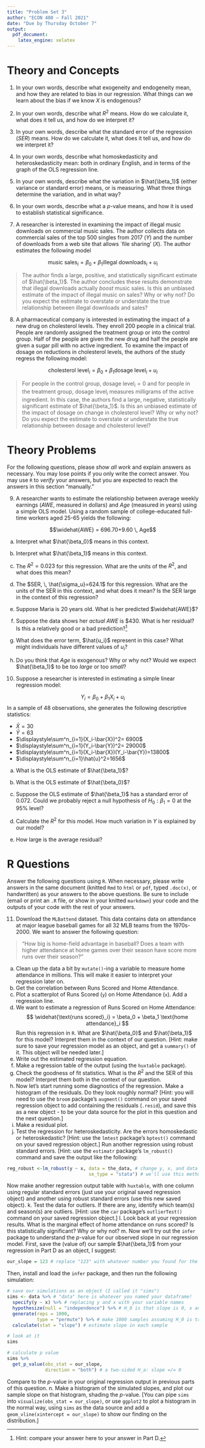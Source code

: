 ```yaml
---
title: "Problem Set 3"
author: "ECON 480 — Fall 2021"
date: "Due by Thursday October 7"
output:
  pdf_document:
    latex_engine: xelatex
---
```


# Theory and Concepts

1. In your own words, describe what exogeneity and endogeneity mean, and how they are related to bias in our regression. What things can we learn about the bias if we know $X$ is endogenous?

\vspace{3in}

2. In your own words, describe what $R^2$ means. How do we calculate it, what does it tell us, and how do we interpret it?

\clearpage

3. In your own words, describe what the standard error of the regression ($SER$) means. How do we calculate it, what does it tell us, and how do we interpret it?

\vspace{3in}

4. In your own words, describe what homoskedasticity and heteroskedasticity mean: both in ordinary English, and in terms of the graph of the OLS regression line.

\clearpage

5. In your own words, describe what the variation in $\hat{\beta_1}$ (either variance or standard error) means, or is measuring. What three things determine the variation, and in what way?

\vspace{3in}

6. In your own words, describe what a $p$-value means, and how it is used to establish statistical significance.


\clearpage

7. A researcher is interested in examining the impact of illegal music downloads on commercial music sales. The author collects data on commercial sales of the top 500 singles from 2017 ($Y$) and the number of downloads from a web site that allows `file sharing' ($X$). The author estimates the following model

$$\text{music sales}_i = \beta_0+\beta_1 \text{illegal downloads}_i + u_i$$

> The author finds a large, positive, and statistically significant estimate of $\hat{\beta_1}$. The author concludes these results demonstrate that illegal downloads actually *boost* music sales. Is this an unbiased estimate of the impact of illegal music on sales? Why or why not? Do you expect the estimate to overstate or understate the true relationship between illegal downloads and sales?

\vspace{3in}

8. A pharmaceutical company is interested in estimating the impact of a new drug on cholesterol levels. They enroll 200 people in a clinical trial. People are randomly assigned the treatment group or into the control group. Half of the people are given the new drug and half the people are given a sugar pill with no active ingredient. To examine the impact of dosage on reductions in cholesterol levels, the authors of the study regress the following model:

$$\text{cholesterol level}_i = \beta_0+\beta_1 \text{dosage level}_i + u_i$$

> For people in the control group, dosage level$_i=0$ and for people in the treatment group, dosage level$_i$ measures milligrams of the active ingredient. In this case, the authors find a large, negative, statistically significant estimate of $\hat{\beta_1}$. Is this an unbiased estimate of the impact of dosage on change in cholesterol level? Why or why not? Do you expect the estimate to overstate or understate the true relationship between dosage and cholesterol level?

\clearpage

# Theory Problems

For the following questions, please *show all work* and explain answers as necessary. You may lose points if you only write the correct answer. You may use `R` to *verify* your answers, but you are expected to reach the answers in this section "manually."

9. A researcher wants to estimate the relationship between average weekly earnings $(AWE$, measured in dollars) and $Age$ (measured in years) using a simple OLS model. Using a random sample of college-educated full-time workers aged 25-65 yields the following:

$$\widehat{AWE} = 696.70+9.60 \, Age$$

a. Interpret what $\hat{\beta_0}$ means in this context.

\vspace{1.5in}

b. Interpret what $\hat{\beta_1}$ means in this context.

\vspace{1.5in}

c. The $R^2=0.023$ for this regression. What are the units of the $R^2$, and what does this mean?

\vspace{1.5in}

d. The $SER, \, \hat{\sigma_u}=624.1$ for this regression. What are the units of the SER in this context, and what does it mean? Is the SER large in the context of this regression?

\clearpage

e. Suppose Maria is 20 years old. What is her predicted $\widehat{AWE}$?

\vspace{1.5in}

f. Suppose the data shows her *actual* $AWE$ is $430. What is her residual? Is this a relatively good or a bad prediction?^[Hint: compare your answer here to your answer in Part D.]

\vspace{1.5in}

g. What does the error term, $\hat{u_i}$ represent in this case? What might individuals have different values of $u_i$?

\vspace{1.5in}

h. Do you think that $Age$ is exogenous? Why or why not? Would we expect $\hat{\beta_1}$ to be too *large* or too *small*?

\clearpage

10. Suppose a researcher is interested in estimating a simple linear regression model:

$$Y_i=\beta_0+\beta_1X_i+u_i$$
In a sample of 48 observations, she generates the following descriptive statistics:

- $\bar{X}=30$
- $\bar{Y}=63$
- $\displaystyle\sum^n_{i=1}(X_i-\bar{X})^2= 6900$
- $\displaystyle\sum^n_{i=1}(Y_i-\bar{Y})^2= 29000$
- $\displaystyle\sum^n_{i=1}(X_i-\bar{X})(Y_i-\bar{Y})=13800$
- $\displaystyle\sum^n_{i=1}\hat{u}^2=1656$

a. What is the OLS estimate of $\hat{\beta_1}$?

\vspace{2in}

b. What is the OLS estimate of $\hat{\beta_0}$?


\vspace{2in}

c. Suppose the OLS estimate of $\hat{\beta_1}$ has a standard error of $0.072$. Could we probably reject a null hypothesis of $H_0: \beta_1=0$ at the 95% level?


\clearpage

d. Calculate the $R^2$ for this model. How much variation in $Y$ is explained by our model?

\vspace{2in}

e. How large is the average residual?

\clearpage

# R Questions

Answer the following questions using `R`. When necessary, please write answers in the same document (knitted `Rmd` to `html` or `pdf`, typed `.doc(x)`, or handwritten) as your answers to the above questions. Be sure to include (email or print an `.R` file, or show in your knitted `markdown`) your code and the outputs of your code with the rest of your answers.

11. Download the `MLBattend` dataset. This data contains data on attendance at major league baseball games for all 32 MLB teams from the 1970s-2000. We want to answer the following question:

> "How big is home-field advantage in baseball? Does a team with higher attendance at home games over their season have score more runs over their season?"

a. Clean up the data a bit by `mutate()`-ing a variable to measure home attendance in millions. This will make it easier to interpret your regression later on. 
b. Get the correlation between Runs Scored and Home Attendance.
c. Plot a scatterplot of Runs Scored (`y`) on Home Attendance (`x`). Add a regression line.
d. We want to estimate a regression of Runs Scored on Home Attendance:
$$
\widehat{\text{runs scored}_i} = \beta_0 + \beta_1 \text{home attendance}_i
$$
Run this regression in `R`.
What are $\hat{\beta_0}$ and $\hat{\beta_1}$ for this model? Interpret them in the context of our question. [Hint: make sure to save your regression model as an object, and get a `summary()` of it. This object will be needed later.]
e. Write out the estimated regression equation.
f. Make a regression table of the output (using the `huxtable` package).
g. Check the goodness of fit statistics. What is the $R^2$ and the SER of this model? Interpret them both in the context of our question.
h. Now let's start running some diagnostics of the regression. Make a histogram of the residuals. Do they look roughly normal? [Hint: you will need to use the `broom` package's `augment()` command on your saved regression object to add containing the residuals (`.resid`), and save this as a new object - to be your data source for the plot in this question and the next question.]
i. Make a residual plot.
j. Test the regression for heteroskedasticity. Are the errors homoskedastic or heteroskedastic? 
[Hint: use the `lmtest` package's `bptest()` command on your saved regression object.]
Run another regression using robust standard errors. [Hint: use the `estimatr` package's `lm_robust()` command and save the output like the following:
```r
reg_robust <-lm_robust(y ~ x, data = the_data, # change y, x, and data names to yours
                              se_type = "stata") # we'll use this method to calculate
```
Now make another regression output table with `huxtable`, with one column using regular standard errors (just use your original saved regression object) and another using robust standard errors (use this new saved object).
k. Test the data for outliers. If there are any, identify which team(s) and season(s) are outliers. [Hint: use the `car` package's `outlierTest()` command on your saved regression object.]
l. Look back at your regression results. What is the marginal effect of home attendance on runs scored? Is this statistically significant? Why or why not?
m. Now we'll try out the `infer` package to understand the $p$-value for our observed slope in our regression model. 
First, save the (value of) our sample $\hat{\beta_1}$ from your regression in Part D as an object, I suggest:
```r
our_slope = 123 # replace "123" with whatever number you found for the slope in part D
```
Then, install and load the `infer` package, and then run the following simulation:
```r
# save our simulations as an object (I called it "sims")
sims <- data %>% # "data" here is whatever you named your dataframe!
  specify(y ~ x) %>% # replacing y and x with your variable names
  hypothesize(null = "independence") %>% # H_0 is that slope is 0, x and y are independent
  generate(reps = 1000,
           type = "permute") %>% # make 1000 samples assuming H_0 is true
  calculate(stat = "slope") # estimate slope in each sample

# look at it
sims

# calculate p value
sims %>%
  get_p_value(obs_stat = our_slope,
              direction = "both") # a two-sided H_a: slope =/= 0
```
Compare to the $p$-value in your original regression output in previous parts of this question.
n. Make a histogram of the simulated slopes, and plot our sample slope on that histogram, shading the $p$-value. 
[You can pipe `sims` into `visualize(obs_stat = our_slope)`, or use `ggplot2` to plot a histogram in the normal way, using `sims` as the data source and add a `geom_vline(xintercept = our_slope)` to show our finding on the distribution.]